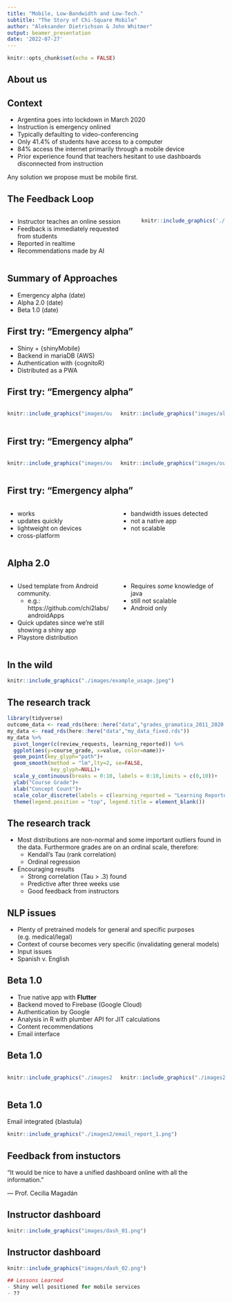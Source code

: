 ```yaml
---
title: "Mobile, Low-Bandwidth and Low-Tech."
subtitle: "The Story of Chi-Square Mobile"
author: "Aleksander Dietrichson & John Whitmer"
output: beamer_presentation
date: '2022-07-27'
---
```


```r
knitr::opts_chunk$set(echo = FALSE)
```

## About us

## Context

- Argentina goes into lockdown in March 2020
- Instruction is emergency onlined
- Typically defaulting to video-conferencing
- Only 41.4% of students have access to a computer
- 84% access the internet primarily through a mobile device
- Prior experience found that teachers hesitant to use dashboards disconnected from instruction

Any solution we propose must be mobile first.

## The Feedback Loop

:::: {.columns}
::: {.column width="60%"}

- Instructor teaches an online session
- Feedback is immediately requested from students
- Reported in realtime
- Recommendations made by AI


:::
::: {.column width="40%"}

```r
knitr::include_graphics('./images/feedback_loop.png')
```


:::
::::

## Summary of Approaches
- Emergency alpha (date)
- Alpha 2.0 (date)
- Beta 1.0 (date) 

## First try: "Emergency alpha"

- Shiny + {shinyMobile} 
- Backend in mariaDB (AWS)
- Authentication with {cognitoR}
- Distributed as a PWA

## First try: "Emergency alpha"

:::: {.columns}
::: {.column width="50%"}
```r
knitr::include_graphics("images/outputfile_8.png")
```

:::
::: {.column width="50%"}
```r
knitr::include_graphics("images/alpha_0_1.png")
```

:::
::::

## First try: "Emergency alpha"

:::: {.columns}
::: {.column width="50%"}
```r
knitr::include_graphics("images/outputfile_2003.png")
```

:::
::: {.column width="50%"}
```r
knitr::include_graphics("images/outputfile_10011.png")
```

:::
::::




## First try: "Emergency alpha"

:::: {.columns}
::: {.column width="50%"}
- works
- updates quickly
- lightweight on devices
- cross-platform
:::
::: {.column width="50%"}

- bandwidth issues detected
- not a native app
- not scalable 

:::
::::


## Alpha 2.0 
:::: {.columns}
::: {.column width="50%"}
- Used template from Android community. 
  - e.g.: https://github.com/chi2labs/androidApps
- Quick updates since we're still showing a shiny app
- Playstore distribution
:::
::: {.column width="50%"}

- Requires *some* knowledge of java
- still not scalable 
- Android only

:::
::::


## In the wild

```r
knitr::include_graphics("./images/example_usage.jpeg")
```


## The research track

```r
library(tidyverse)
outcome_data <- read_rds(here::here("data","grades_gramatica_2011_2020.rds"))
my_data <- read_rds(here::here("data","my_data_fixed.rds"))
my_data %>% 
  pivot_longer(c(review_requests, learning_reported)) %>% 
  ggplot(aes(y=course_grade, x=value, color=name))+
  geom_point(key_glyph="path")+
  geom_smooth(method = "lm",lty=2, se=FALSE,
              key_glyph=NULL)+
  scale_y_continuous(breaks = 0:10, labels = 0:10,limits = c(0,10))+
  ylab("Course Grade")+
  xlab("Concept Count")+
  scale_color_discrete(labels = c(learning_reported = "Learning Reported",review_requests = "Review Requests")) +theme_minimal()+
  theme(legend.position = "top", legend.title = element_blank())
```

## The research track

- Most distributions are non-normal and some important outliers found in the data. Furthermore grades are on an ordinal scale, therefore:
  - Kendall's Tau (rank correlation)
  - Ordinal regression 
  
- Encouraging results 
  - Strong correlation (Tau > .3) found
  - Predictive after three weeks use
  - Good feedback from instructors
  

## NLP issues

- Plenty of pretrained models for general and specific purposes (e.g. medical/legal)
- Context of course becomes very specific (invalidating general models)
- Input issues 
- Spanish v. English 

## Beta 1.0

- True native app with **Flutter**
- Backend moved to Firebase (Google Cloud)
- Authentication by Google
- Analysis in R with plumber API for JIT calculations
- Content recommendations
- Email interface

## Beta 1.0


:::: {.columns}
::: {.column width="50%"}
```r
knitr::include_graphics("./images2/english_03/X2 Mobile - English (01).png")
```

:::
::: {.column width="50%"}
```r
knitr::include_graphics("./images2/english_03/X2 Mobile - English (09).png")
```

:::
::::

## Beta 1.0

Email integrated {blastula}

```r
knitr::include_graphics("./images2/email_report_1.png")
```


## Feedback from instuctors

"It would be nice to have a unified dashboard online with all the information."


  --- Prof. Cecilia Magadán
  
## Instructor dashboard

```r
knitr::include_graphics("images/dash_01.png")
```

## Instructor dashboard

```r
knitr::include_graphics("images/dash_02.png")

## Lessons Learned 
- Shiny well positioned for mobile services
- ??
```
